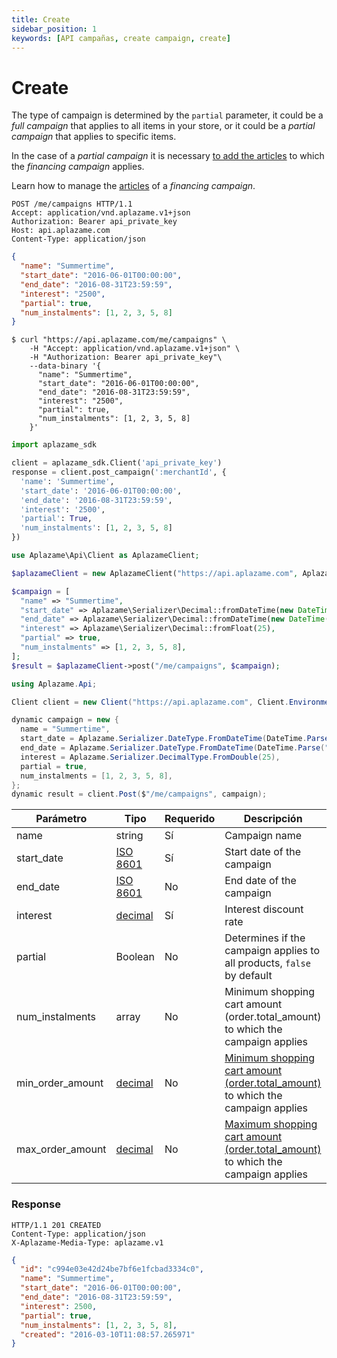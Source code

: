 ```yaml
---
title: Create
sidebar_position: 1
keywords: [API campañas, create campaign, create]
---
```


# Create
The type of campaign is determined by the `partial` parameter, it could be a *full campaign* that applies to all items in your store, or it could be a *partial campaign* that applies to specific items.

In the case of a *partial campaign* it is necessary [to add the articles](../articles/#add) to which the *financing campaign* applies.

Learn how to manage the [articles](../articles/) of a *financing campaign*.

<Tabs>
  <TabItem value="http" label="http">

```http
POST /me/campaigns HTTP/1.1
Accept: application/vnd.aplazame.v1+json
Authorization: Bearer api_private_key
Host: api.aplazame.com
Content-Type: application/json
```
```json
{
  "name": "Summertime",
  "start_date": "2016-06-01T00:00:00",
  "end_date": "2016-08-31T23:59:59",
  "interest": "2500",
  "partial": true,
  "num_instalments": [1, 2, 3, 5, 8]
}
```
  </TabItem>
  <TabItem value="shell" label="shell">

```shell
$ curl "https://api.aplazame.com/me/campaigns" \
    -H "Accept: application/vnd.aplazame.v1+json" \
    -H "Authorization: Bearer api_private_key"\
    --data-binary '{
      "name": "Summertime",
      "start_date": "2016-06-01T00:00:00",
      "end_date": "2016-08-31T23:59:59",
      "interest": "2500",
      "partial": true,
      "num_instalments": [1, 2, 3, 5, 8]
    }'
```
  </TabItem>
  <TabItem value="python" label="python">

```python
import aplazame_sdk

client = aplazame_sdk.Client('api_private_key')
response = client.post_campaign(':merchantId', {
  'name': 'Summertime',
  'start_date': '2016-06-01T00:00:00',
  'end_date': '2016-08-31T23:59:59',
  'interest': '2500',
  'partial': True,
  'num_instalments': [1, 2, 3, 5, 8]
})
```
  </TabItem>
  <TabItem value="php" label="php">

```php
use Aplazame\Api\Client as AplazameClient;

$aplazameClient = new AplazameClient("https://api.aplazame.com", AplazameClient::ENVIRONMENT_PRODUCTION, "api_private_key");

$campaign = [
  "name" => "Summertime",
  "start_date" => Aplazame\Serializer\Decimal::fromDateTime(new DateTime("2016-06-01 00:00:00")),
  "end_date" => Aplazame\Serializer\Decimal::fromDateTime(new DateTime("2016-08-31 23:59:59")),
  "interest" => Aplazame\Serializer\Decimal::fromFloat(25),
  "partial" => true,
  "num_instalments" => [1, 2, 3, 5, 8],
];
$result = $aplazameClient->post("/me/campaigns", $campaign);
```
  </TabItem>
  <TabItem value="c" label="C#">

```cs
using Aplazame.Api;

Client client = new Client("https://api.aplazame.com", Client.EnvironmentProduction, "api_private_key");

dynamic campaign = new {
  name = "Summertime",
  start_date = Aplazame.Serializer.DateType.FromDateTime(DateTime.Parse("2016-06-01 00:00:00")),
  end_date = Aplazame.Serializer.DateType.FromDateTime(DateTime.Parse("2016-08-31 23:59:59")),
  interest = Aplazame.Serializer.DecimalType.FromDouble(25),
  partial = true,
  num_instalments = [1, 2, 3, 5, 8],
};
dynamic result = client.Post($"/me/campaigns", campaign);
```
  </TabItem>
</Tabs>

|<t id="table.parameter">Parámetro</t> | <t id="table.type">Tipo</t> | <t id="table.required">Requerido</t> | <t id="table.description">Descripción</t>|
|---------|---------|---------|---------|
name | string | <t id="table.yes">Sí</t> | Campaign name
start_date | [ISO 8601](https://es.wikipedia.org/wiki/ISO_8601) | <t id="table.yes">Sí</t> | Start date of the campaign
end_date | [ISO 8601](https://es.wikipedia.org/wiki/ISO_8601) | No | End date of the campaign
interest | [decimal](../../api-reference#decimals) | <t id="table.yes">Sí</t> | Interest discount rate
partial | Boolean | No | Determines if the campaign applies to all products, `false` by default
num_instalments | array | No | Minimum shopping cart amount (order.total_amount) to which the campaign applies
min_order_amount | [decimal](../../api-reference#decimals) | No | [Minimum shopping cart amount (order.total_amount)](../../checkout-creation/#order) to which the campaign applies
max_order_amount | [decimal](../../api-reference#decimals) | No | [Maximum shopping cart amount (order.total_amount)](../../checkout-creation/#order) to which the campaign applies

 ### Response

```http
HTTP/1.1 201 CREATED
Content-Type: application/json
X-Aplazame-Media-Type: aplazame.v1
```
```json
{
  "id": "c994e03e42d24be7bf6e1fcbad3334c0",
  "name": "Summertime",
  "start_date": "2016-06-01T00:00:00",
  "end_date": "2016-08-31T23:59:59",
  "interest": 2500,
  "partial": true,
  "num_instalments": [1, 2, 3, 5, 8],
  "created": "2016-03-10T11:08:57.265971"
}
```
